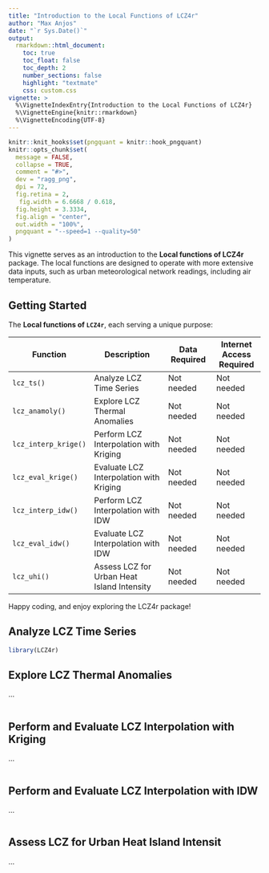 ```yaml
---
title: "Introduction to the Local Functions of LCZ4r"
author: "Max Anjos"
date: "`r Sys.Date()`"
output:
  rmarkdown::html_document:
    toc: true
    toc_float: false
    toc_depth: 2
    number_sections: false
    highlight: "textmate"
    css: custom.css
vignette: >
  %\VignetteIndexEntry{Introduction to the Local Functions of LCZ4r}
  %\VignetteEngine{knitr::rmarkdown}
  %\VignetteEncoding{UTF-8}
---
```


```r
knitr::knit_hooks$set(pngquant = knitr::hook_pngquant)
knitr::opts_chunk$set(
  message = FALSE,
  collapse = TRUE,
  comment = "#>",
  dev = "ragg_png",
  dpi = 72,
  fig.retina = 2,
   fig.width = 6.6668 / 0.618,
  fig.height = 3.3334,
  fig.align = "center",
  out.width = "100%",
  pngquant = "--speed=1 --quality=50"
)
```

This vignette serves as an introduction to the **Local functions of LCZ4r** package. The local functions are designed to operate with more extensive data inputs, such as urban meteorological network readings, including air temperature.

## Getting Started

The **Local functions of `LCZ4r`**, each serving a unique purpose:

| Function             | Description                                | Data Required | Internet Access Required |
|---------------|--------------------------|---------------|---------------|
| `lcz_ts()`           | Analyze LCZ Time Series                    | Not needed    | Not needed               |
| `lcz_anamoly()`      | Explore LCZ Thermal Anomalies              | Not needed    | Not needed               |
| `lcz_interp_krige()` | Perform LCZ Interpolation with Kriging     | Not needed    | Not needed               |
| `lcz_eval_krige()`   | Evaluate LCZ Interpolation with Kriging    | Not needed    | Not needed               |
| `lcz_interp_idw()`   | Perform LCZ Interpolation with IDW         | Not needed    | Not needed               |
| `lcz_eval_idw()`     | Evaluate LCZ Interpolation with IDW        | Not needed    | Not needed               |
| `lcz_uhi()`          | Assess LCZ for Urban Heat Island Intensity | Not needed    | Not needed               |

Happy coding, and enjoy exploring the LCZ4r package!

## Analyze LCZ Time Series

```r
library(LCZ4r)
```

## Explore LCZ Thermal Anomalies

...

```r



```

## Perform and Evaluate LCZ Interpolation with Kriging

...

```r

```

## Perform and Evaluate LCZ Interpolation with IDW

...

```r

```

## Assess LCZ for Urban Heat Island Intensit

...

```r

```

